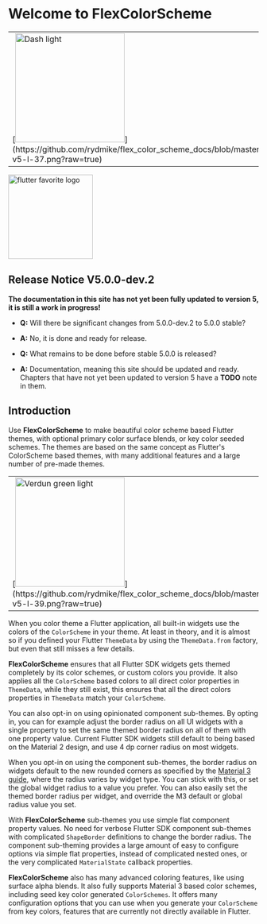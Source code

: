 # Welcome to FlexColorScheme

<table>
  <tr>
    <td>[<img src="https://github.com/rydmike/flex_color_scheme_docs/blob/master/docs/images/fcs-v5-l-37.png?raw=true" alt="Dash light" width="220"/>](https://github.com/rydmike/flex_color_scheme_docs/blob/master/docs/images/fcs-v5-l-37.png?raw=true)</td>
    <td>&nbsp;</td>
    <td>[<img src="https://github.com/rydmike/flex_color_scheme_docs/blob/master/docs/images/fcs-v5-d-37.png?raw=true" alt="Dash dark" width="220"/>](https://github.com/rydmike/flex_color_scheme_docs/blob/master/docs/images/fcs-v5-d-37.png?raw=true)</td>
    <td>&nbsp;</td>
    <td>[<img src="https://github.com/rydmike/flex_color_scheme_docs/blob/master/docs/images/fcs-v5-l-38.png?raw=true" alt="M3 baseline light" width="220"/>](https://github.com/rydmike/flex_color_scheme_docs/blob/master/docs/images/fcs-v5-l-38.png?raw=true)</td>
    <td>&nbsp;</td>
    <td>[<img src="https://github.com/rydmike/flex_color_scheme_docs/blob/master/docs/images/fcs-v5-d-38.png?raw=true" alt="M3 baseline dark" width="220"/>](https://github.com/rydmike/flex_color_scheme_docs/blob/master/docs/images/fcs-v5-d-38.png?raw=true)</td>
  </tr>
</table>

[<img src="https://github.com/rydmike/flex_color_scheme_docs/blob/master/docs/images/flutter-favorite-logo.png?raw=true?" alt="flutter favorite logo" width="170"/>](https://docs.flutter.dev/development/packages-and-plugins/favorites)

## Release Notice V5.0.0-dev.2

**The documentation in this site has not yet been fully updated to version 5,
it is still a work in progress!**

* **Q:** Will there be significant changes from 5.0.0-dev.2 to 5.0.0 stable?
* **A:** No, it is done and ready for release.

* **Q:** What remains to be done before stable 5.0.0 is released?
* **A:** Documentation, meaning this site should be updated and ready. Chapters
  that have not yet been updated to version 5 have a **TODO** note in them.


## Introduction

Use **FlexColorScheme** to make beautiful color scheme based Flutter themes,
with optional primary color surface blends, or key color seeded schemes.
The themes are based on the same concept as Flutter's ColorScheme based themes,
with many additional features and a large number of pre-made themes.

<table>
  <tr>
    <td>[<img src="https://github.com/rydmike/flex_color_scheme_docs/blob/master/docs/images/fcs-v5-l-39.png?raw=true" alt="Verdun green light" width="220"/>](https://github.com/rydmike/flex_color_scheme_docs/blob/master/docs/images/fcs-v5-l-39.png?raw=true)</td>
    <td>&nbsp;</td>
    <td>[<img src="https://github.com/rydmike/flex_color_scheme_docs/blob/master/docs/images/fcs-v5-d-39.png?raw=true" alt="Verdun green dark" width="220"/>](https://github.com/rydmike/flex_color_scheme_docs/blob/master/docs/images/fcs-v5-d-39.png?raw=true)</td>
    <td>&nbsp;</td>
    <td>[<img src="https://github.com/rydmike/flex_color_scheme_docs/blob/master/docs/images/fcs-v5-l-40.png?raw=true" alt="Dell genoa light" width="220"/>](https://github.com/rydmike/flex_color_scheme_docs/blob/master/docs/images/fcs-v5-l-40.png?raw=true)</td>
    <td>&nbsp;</td>
    <td>[<img src="https://github.com/rydmike/flex_color_scheme_docs/blob/master/docs/images/fcs-v5-d-40.png?raw=true" alt="Dell genoa dark" width="220"/>](https://github.com/rydmike/flex_color_scheme_docs/blob/master/docs/images/fcs-v5-d-40.png?raw=true)</td>
  </tr>
</table>

When you color theme a Flutter application, all built-in widgets use the colors of the
`ColorScheme` in your theme. At least in theory, and it is almost so if you defined your
Flutter `ThemeData` by using the `ThemeData.from` factory, but even that
still misses a few details.

**FlexColorScheme** ensures that all Flutter SDK widgets gets themed completely by its
color schemes, or custom colors you provide. It also applies all the `ColorScheme` based colors
to all direct color properties in `ThemeData`, while they still exist, this
ensures that all the direct colors properties in `ThemeData` match your `ColorScheme`.

You can also opt-in on using opinionated component sub-themes.
By opting in, you can for example adjust the border radius on all UI widgets
with a single property to set the same themed border radius on all of them with
one property value. Current Flutter SDK widgets still default to being based on
the Material 2 design, and use 4 dp corner radius on most widgets.

When you opt-in on using the component sub-themes, the border radius on widgets
default to the new rounded corners as specified by the
[Material 3 guide](https://m3.material.io/), where the
radius varies by widget type. You can stick with this, or set the global widget
radius to a value you prefer. You can also easily set the themed border
radius per widget, and override the M3 default or global radius value you set.

With **FlexColorScheme** sub-themes you use simple flat component property values.
No need for verbose Flutter SDK component sub-themes with complicated `ShapeBorder`
definitions to change the border radius. The component sub-theming provides a
large amount of easy to configure options via simple flat properties,
instead of complicated nested ones, or the very complicated `MaterialState`
callback properties.

**FlexColorScheme** also has many advanced coloring features, like using
surface alpha blends. It also fully supports Material 3 based color schemes,
including seed key color generated `ColorSchemes`. It offers many configuration
options that you can use when you generate your `ColorScheme` from
key colors, features that are currently not directly available in Flutter.
